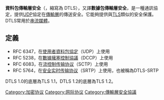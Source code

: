 {{expand|time=2015-10-27T02:59:42+00:00}}
{{unreferenced|time=2015-10-27T02:59:42+00:00}}
{{noteTA
|G1=IT
}}
'''資料包傳輸層安全'''（{{lang-en|Datagram Transport Layer Security}}，縮寫為 DTLS），又譯'''數據包傳輸層安全'''，是一種通訊協定，提供[[用戶數據報協議|UDP]]協定在[[傳輸層|傳輸層]]的傳送安全。它能夠提供與[[TLS|TLS]]類似的安全保護。DTLS常用於[[串流媒體|串流媒體]]。

==定義==
* RFC 6347，在[[使用者資料包協定|使用者資料包協定]]（UDP）上使用
* RFC 5238，在[[數據擁塞控制協議|數據擁塞控制協議]]（DCCP）上使用 
* RFC 6083，在[[流控制传输协议|流控制传输协议]]（SCTP）上使用
* RFC 5764，在[[安全实时传输协议|安全实时传输协议]]（SRTP）上使用，也被稱為DTLS-SRTP

DTLS 1.0的底層為TLS 1.1，DTLS 1.2的底層為TLS 1.2。

{{TLS和SSL}}

{{DEFAULTSORT:DTLS}}
[[Category:加密协议|Category:加密协议]]
[[Category:网际协议|Category:网际协议]]
[[Category:傳輸層安全協議|Category:傳輸層安全協議]]
